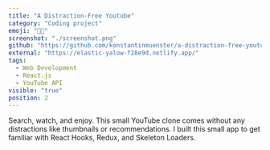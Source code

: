```yaml
---
title: "A Distraction-Free Youtube"
category: "Coding project"
emoji: "👨‍💻"
screenshot: "./screenshot.png"
github: "https://github.com/konstantinmuenster/a-distraction-free-youtube-clone"
external: "https://elastic-yalow-f28e9d.netlify.app/"
tags:
  - Web Development
  - React.js
  - YouTube API
visible: "true"
position: 2
---
```


Search, watch, and enjoy. This small YouTube clone comes without any distractions like thumbnails or recommendations. I built this small app to get familiar with React Hooks, Redux, and Skeleton Loaders.